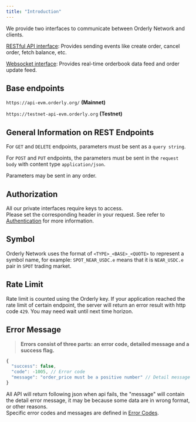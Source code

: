 ```yaml
---
title: "Introduction"
---
```


We provide two interfaces to communicate between Orderly Network and clients. 

[RESTful API interface](#restful-api): Provides sending events like create order, cancel order, fetch balance, etc.

[Websocket interface](#websocket-api): Provides real-time orderbook data feed and order update feed.


## Base endpoints

`https://api-evm.orderly.org/` **(Mainnet)**

`https://testnet-api-evm.orderly.org` **(Testnet)**

## General Information on REST Endpoints

For `GET` and `DELETE` endpoints, parameters must be sent as a `query string`.

For `POST` and `PUT` endpoints, the parameters must be sent in the `request body` with content type `application/json`.

Parameters may be sent in any order.

## Authorization 
All our private interfaces require keys to access.  
Please set the corresponding header in your request. See refer to [Authentication](#authentication) for more information.

## Symbol  
Orderly Network uses the format of `<TYPE>_<BASE>_<QUOTE>` to represent a symbol name, for example: `SPOT_NEAR_USDC.e` means that it is `NEAR_USDC.e` pair in `SPOT` trading market.

## Rate Limit
Rate limit is counted using the Orderly key. If your application reached the rate limit of certain endpoint, the server will return an error result with http code `429`. You may need wait until next time horizon.

## Error Message 

> **Errors consist of three parts: an error code, detailed message and a success flag.**

```js
{
  "success": false,
  "code": -1005, // Error code
  "message": "order_price must be a positive number" // Detail message  
}
```

All API will return following json when api fails, the "message" will contain the detail error message, it may be because some data are in wrong format, or other reasons.  
Specific error codes and messages are defined in [Error Codes](#error-codes).